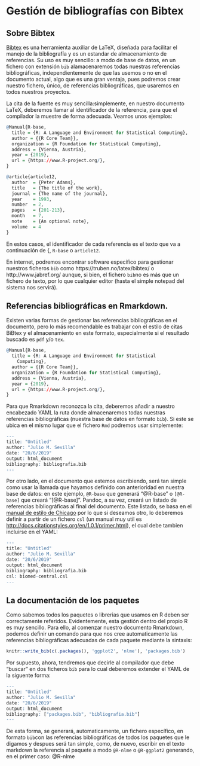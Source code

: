 # Gestión de bibliografías con Bibtex {#bibtex}

## Sobre Bibtex
[Bibtex](http://www.bibtex.org/) es una herramienta auxiliar de LaTeX, diseñada para facilitar el manejo de la bibliografía y es un estandar de almacenamiento de referencias. Su uso es muy sencillo: a modo de base de datos, en un fichero con extensión `bib` alamacenaremos todas nuestras referencias bibliográficas, independientemente de que las usemos o no en el documento actual, algo que es una gran ventaja, pues podremos crear nuestro fichero, único, de referencias bibliográficas, que usaremos en todos nuestros proyectos. 


La cita de la fuente es muy sencilla:simplemente, en nuestro documento LaTeX, deberemos llamar al identificador de la referencia, para que el compilador la muestre de forma adecuada. Veamos unos ejemplos:
```r

@Manual{R-base,
  title = {R: A Language and Environment for Statistical Computing},
  author = {{R Core Team}},
  organization = {R Foundation for Statistical Computing},
  address = {Vienna, Austria},
  year = {2019},
  url = {https://www.R-project.org/},
}

@article{article12,
  author  = {Peter Adams}, 
  title   = {The title of the work},
  journal = {The name of the journal},
  year    = 1993,
  number  = 2,
  pages   = {201-213},
  month   = 7,
  note    = {An optional note}, 
  volume  = 4
}
```
En estos casos, el identificador de cada referencia es el texto que va a continuación de {, `R-base` o `article12`.

En internet, podremos encontrar software específico para gestionar nuestros ficheros `bib` como https://truben.no/latex/bibtex/ o http://www.jabref.org/ aunque, si bien, el fichero `bib`no es más que un fichero de texto, por lo que cualquier editor (hasta el simple notepad del sistema nos servirá).


## Referencias bibliográficas en Rmarkdown.
Existen varias formas de gestionar las referencias bibliográficas en el documento, pero lo más recomendable es trabajar con el estilo de citas BiBtex y el almacenamiento en este formato, especialmente si el resultado buscado es `pdf` y/o `tex`.

```r

@Manual{R-base,
  title = {R: A Language and Environment for Statistical
    Computing},
  author = {{R Core Team}},
  organization = {R Foundation for Statistical Computing},
  address = {Vienna, Austria},
  year = {2019},
  url = {https://www.R-project.org/},
}

```

Para que Rmarkdown reconozca la cita, deberemos añadir a nuestro encabezado YAML la ruta donde almacenaremos todas nuestras referencias bibliográficas (nuestra base de datos en formato `bib`). Si este se ubica en el mismo lugar que el fichero `Rmd` podremos usar simplemente:

```r
---
title: "Untitled"
author: "Julio M. Sevilla"
date: "20/6/2019"
output: html_document
bibliography: bibliografia.bib
---
```

Por otro lado, en el documento que estemos escribiendo, será tan simple como usar la llamada que hayamos definido con anterioridad en nuestra base de datos: en este ejemplo, `@R-base` que generará “@R-base” o `[@R-base]` que creará “[@R-base]”. Pandoc, a su vez, creará un listado de referencias bibliográficas al final del documento. Este listado, se basa en el [manual de estilo de Chicago](https://www.chicagomanualofstyle.org/tools_citationguide/citation-guide-2.html) por lo que si deseamos otro, lo deberemos definir a partir de un fichero `csl` (un manual muy util es [http://docs.citationstyles.org/en/1.0.1/primer.html](http://docs.citationstyles.org/en/1.0.1/primer.html)), el cual debe tambien incluirse en el YAML:

```r
---
title: "Untitled"
author: "Julio M. Sevilla"
date: "20/6/2019"
output: html_document
bibliography: bibliografia.bib
csl: biomed-central.csl
---
```
## La documentación de los paquetes
Como sabemos todos los paquetes o librerias que usamos en R deben ser correctamente referidos. Evidentemente, esta gestión dentro del propio R es muy sencillo. Para ello, al comenzar nuestro documento Rmarkdown, podemos definir un comando para que nos cree automaticamente las referencias bibliográficas adecuadas de cada paquete mediante la sintaxis:

```r
knitr::write_bib(c(.packages(), 'ggplot2', 'nlme'), 'packages.bib')
```
Por supuesto, ahora, tendremos que decirle al compilador que debe "buscar" en dos ficheros `bib` para lo cual deberemos extender el YAML de la siguente forma:

```r
---
title: "Untitled"
author: "Julio M. Sevilla"
date: "20/6/2019"
output: html_document
bibliography: ["packages.bib", "bibliografia.bib"]
---
```

De esta forma, se generará, automaticamente, un fichero específico, en formato `bib`con las referencias bibliográficas de todos los paquetes que le digamos y despues será tan simple, como, de nuevo, escribir en el texto markdown la referencia al paquete a modo `@R-nlme` o `@R-ggplot2` generando, en el primer caso: @R-nlme